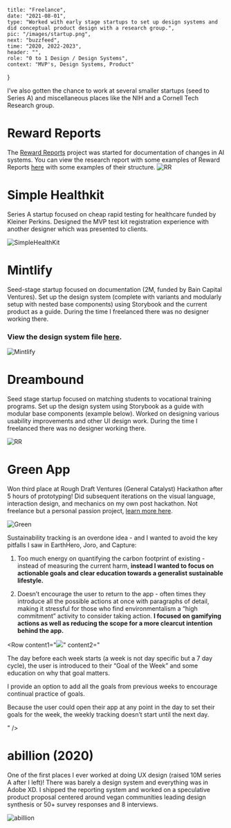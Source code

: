     title: "Freelance",
    date: "2021-08-01",
    type: "Worked with early stage startups to set up design systems and did conceptual product design with a research group.",
    pic: "/images/startup.png",
    next: "buzzfeed",
    time: "2020, 2022-2023",
    header: "",
    role: "0 to 1 Design / Design Systems",
    context: "MVP's, Design Systems, Product"
}

I’ve also gotten the chance to work at several smaller startups (seed to Series A) and miscellaneous places like the NIH and a Cornell Tech Research group.

# Reward Reports 

The [Reward Reports](https://rewardreports.github.io/) project was started for documentation of changes in AI systems. You can view the research report with some examples of Reward Reports [here](https://arxiv.org/abs/2204.10817) with some examples of their structure.
![RR](startups/rreport.png)

# Simple Healthkit

Series A startup focused on cheap rapid testing for healthcare funded by Kleiner Perkins. Designed the MVP test kit registration experience with another designer which was presented to clients.

![SimpleHealthKit](startups/shk.png)

# Mintlify

Seed-stage startup focused on documentation (2M, funded by Bain Capital Ventures). Set up the design system (complete with variants and modularly setup with nested base components) using Storybook and the current product as a guide. During the time I freelanced there was no designer working there.

### View the design system file [here](https://www.figma.com/file/RRaHfRWIFsEEWpsO4HR0wq/Mint-Design-System?node-id=6%3A99&t=Twh1Bh6vZBaLBhPn-1).

![Mintlify](startups/mintlify.png)

# Dreambound

Seed stage startup focused on matching students to vocational training programs. Set up the design system using Storybook as a guide with modular base components (example below). Worked on designing various usability improvements and other UI design work. During the time I freelanced there was no designer working there.

![RR](startups/dreambound.png)

# Green App

Won third place at Rough Draft Ventures (General Catalyst) Hackathon after 5 hours of prototyping! Did subsequent iterations on the visual language, interaction design, and mechanics on my own post hackathon. Not freelance but a personal passion project, [learn more here](https://connieliu.notion.site/Green-App-Concept-157dedc3fa3480cabe59fd46314b5d26?pvs=4).

![Green](startups/green.png)

Sustainability tracking is an overdone idea - and I wanted to avoid the key pitfalls I saw in EarthHero, Joro, and Capture:

1. Too much energy on quantifying the carbon footprint of existing - instead of measuring the current harm, **instead I wanted to focus on actionable goals and clear education towards a generalist sustainable lifestyle.**

2. Doesn’t encourage the user to return to the app - often times they introduce all the possible actions at once with paragraphs of detail, making it stressful for those who find environmentalism a “high commitment” activity to consider taking action. **I focused on gamifying actions as well as reducing the scope for a more clearcut intention behind the app.**

<Row content1="<img src = '/startups/gif1.gif' />" 
content2="<p>The day before each week starts (a week is not day specific but a 7 day cycle), the user is introduced to their “Goal of the Week” and some education on why that goal matters.</p><p>I provide an option to add all the goals from previous weeks to encourage continual practice of goals.

Because the user could open their app at any point in the day to set their goals for the week, the weekly tracking doesn’t start until the next day.</p>"
/>

<Row content1="<img src = '/startups/gif2.gif' />" 
content2="<p>At any time after the weekly new goal onboarding is over, they can view their stats to see their current and all time progress. By quantifying how much actions can impact how much carbon is diverted, it provides a basis for why these individual actions matter.</p><p>I provide additional “challenges” to reward users for continuous app usage, completing their daily goals, and bringing in more goals from previous weeks.</p><p>I also allow users to look at previous goals to review past lessons and content.</p>"
/>

<Row content1="<img src = '/startups/gif3.gif' />" 
content2="<p>In this flow, I show how at the end of each day users get notifications prompting to see if they completed their daily tasks.</p>"
/>

<Row content1="<img src = '/startups/gif4.gif' />" 
content2="<p>They are also able to mark off their weekly tasks at any time and undo if it’s a misclick. These tasks are classified as weekly as it would not make sense to have a daily notification for them.</p>"
/>

# abillion (2020)

One of the first places I ever worked at doing UX design (raised 10M series A after I left)! There was barely a design system and everything was in Adobe XD. I shipped the reporting system and worked on a speculative product proposal centered around vegan communities leading design synthesis or 50+ survey responses and 8 interviews.

![abillion](startups/startup%201.png)


